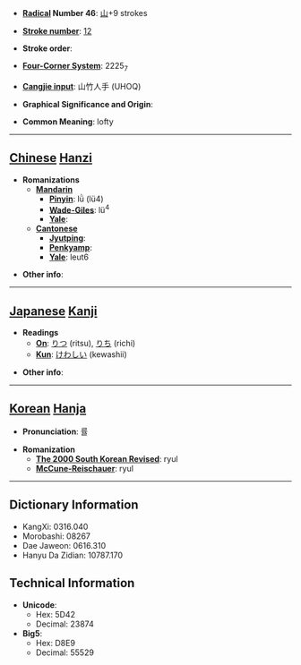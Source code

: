 * '''[[Wiktionary:Chinese radical index| Radical]] Number 46''': [[Wiktionary:Chinese radical index 山|山]]+9 strokes

* '''[[Wiktionary:Chinese total strokes index|Stroke number]]''': [[Wiktionary:Chinese total strokes index 12|12]]

* '''Stroke order''': 

* '''[[Wiktionary:Chinese four corner index|Four-Corner System]]''': 2225<sub>7</sub>

* '''[[Wiktionary:Chinese Cangjie index|Cangjie input]]''': 山竹人手 (UHOQ)

* '''Graphical Significance and Origin''': 

* '''Common Meaning''': lofty

----

== [[Chinese]] [[Hanzi]] ==

* '''Romanizations'''
** '''[[Mandarin]]'''
*** '''[[Pinyin]]''': lǜ (lü4)
*** '''[[Wade-Giles]]''': lü<sup>4</sup>
*** '''[[Yale]]''': 
** '''[[Cantonese]]'''
*** '''[[Jyutping]]''':
*** '''[[Penkyamp]]''': 
*** '''[[Yale]]''': leut6

* '''Other info''': 

----

== [[Japanese]] [[Kanji]] ==

* '''Readings'''
** '''[[On]]''': [[りつ]] (ritsu), [[りち]] (richi)
** '''[[Kun]]''': [[けわしい]] (kewashii)

* '''Other info''':  

----

== [[Korean]] [[Hanja]] ==

* '''Pronunciation''': 률

* '''Romanization'''
** '''[[The 2000 South Korean Revised Romanization|The 2000 South Korean Revised]]''': ryul
** '''[[McCune-Reischauer]]''': ryul

----

== Dictionary Information ==

* KangXi: 0316.040
* Morobashi: 08267
* Dae Jaweon: 0616.310
* Hanyu Da Zidian: 10787.170

== Technical Information ==

* '''Unicode''':
** Hex: 5D42
** Decimal: 23874
* '''Big5''':
** Hex: D8E9
** Decimal: 55529